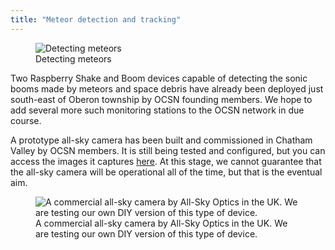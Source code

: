 ```yaml
---
title: "Meteor detection and tracking"
---
```


:::{.aside}
![Detecting meteors](assets/ocsn_meteors.png)
:::

::: {.callout-note title="Current status of this initiative"}
Two Raspberry Shake and Boom devices capable of detecting the sonic booms made by meteors and space debris have already been deployed just south-east of Oberon township by OCSN founding members. We hope to add several more such monitoring stations to the OCSN network in due course. 

A prototype all-sky camera has been built and commissioned in Chatham Valley by OCSN members. It is still being tested and configured, but you can access the images it captures [here](https://www.ocsn-allsky.net/indi-allsky/). At this stage, we cannot guarantee that the all-sky camera will be operational all of the time, but that is the eventual aim. 
:::

::: {.aside}
![A commercial all-sky camera by All-Sky Optics in the UK. We are testing our own DIY version of this type of device.](assets/allsky_optics_camera.jpeg)
:::



